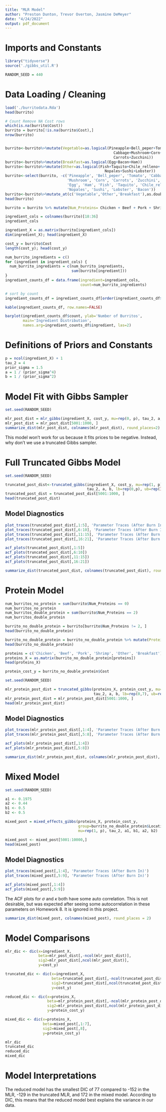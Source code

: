 ```yaml
---
title: "MLR Model"
author: "Preston Dunton, Trevor Overton, Jasmine DeMeyer"
date: "4/24/2022"
output: pdf_document
---
```


# Imports and Constants

```r
library("tidyverse")
source('./gibbs_util.R')

RANDOM_SEED = 440
```

# Data Loading / Cleaning

```r
load('./burritodata.Rda')
head(burrito)

# Count Remove NA Cost rows
which(is.na(burrito$Cost))
burrito = burrito[!is.na(burrito$Cost),]
nrow(burrito)


burrito<-burrito%>%mutate(Vegetable=as.logical(Pineapple+Bell_peper+Tomato+
                                                 Cabbage+Mushroom+Corn+
                                                 Carrots+Zucchini))
burrito<-burrito%>%mutate(Breakfast=as.logical(Egg+Bacon+Ham))
burrito<-burrito%>%mutate(Other=as.logical(Fish+Taquito+Chile_relleno+
                                             Nopales+Sushi+Lobster))
burrito<-select(burrito, -c('Pineapple', 'Bell_peper', 'Tomato', 'Cabbage', 
                            'Mushroom', 'Corn', 'Carrots', 'Zucchini', 
                            'Egg', 'Ham', 'Fish', 'Taquito', 'Chile_relleno', 
                            'Nopales', 'Sushi', 'Lobster', 'Bacon'))
burrito<-burrito%>%mutate_at(c('Vegetable','Other','Breakfast'),as.double)
head(burrito)

burrito = burrito %>% mutate(Num_Proteins= Chicken + Beef + Pork + Shrimp + Other + Breakfast)

ingredient_cols = colnames(burrito)[18:36]
ingredient_cols

ingredient_X = as.matrix(burrito[ingredient_cols])
dim(ingredient_X); head(ingredient_X)

cost_y = burrito$Cost
length(cost_y); head(cost_y)

```

```r
num_burrito_ingredients = c()
for (ingredient in ingredient_cols) {
  num_burrito_ingredients = c(num_burrito_ingredients, 
                              sum(burrito[ingredient]))  
}
ingredient_counts_df = data.frame(ingredient=ingredient_cols, 
                                  count=num_burrito_ingredients)

# sort by count
ingredient_counts_df = ingredient_counts_df[order(ingredient_counts_df$count, decreasing=TRUE),] 

kable(ingredient_counts_df, row.names=FALSE)

barplot(ingredient_counts_df$count, ylab='Number of Burritos',
        main='Ingredient Distribution', 
        names.arg=ingredient_counts_df$ingredient, las=2)
```

# Definitions of Priors and Constants

```r

p = ncol(ingredient_X) + 1
tau_2 = 4
prior_sigma = 1.5
a = 1 / (prior_sigma^4)
b = 1 / (prior_sigma^2)

```

# Model Fit with Gibbs Sampler

```r
set.seed(RANDOM_SEED)

mlr_post_dist = mlr_gibbs(ingredient_X, cost_y, mu=rep(0, p), tau_2, a, b)
mlr_post_dist = mlr_post_dist[5001:1000, ]
summarize_dist(mlr_post_dist, colnames(mlr_post_dist), round_places=2)

```

This model won't work for us because it fits prices to be negative.  Instead, why don't we use a truncated Gibbs sampler.

# Full Truncated Gibbs Model
```r
set.seed(RANDOM_SEED)

truncated_post_dist<-truncated_gibbs(ingredient_X, cost_y, mu=rep(1, p), 
                                     tau_2, a, b, lb=rep(0,p), ub=rep(Inf,p))
truncated_post_dist = truncated_post_dist[5001:1000, ]
head(truncated_post_dist)
```

## Model Diagnostics

```r
plot_traces(truncated_post_dist[,1:5], 'Parameter Traces (After Burn In)')
plot_traces(truncated_post_dist[,6:10], 'Parameter Traces (After Burn In)')
plot_traces(truncated_post_dist[,11:15], 'Parameter Traces (After Burn In)')
plot_traces(truncated_post_dist[,16:21], 'Parameter Traces (After Burn In)')
```

```r
acf_plots(truncated_post_dist[,1:5])
acf_plots(truncated_post_dist[,6:10])
acf_plots(truncated_post_dist[,11:15])
acf_plots(truncated_post_dist[,16:21])
```


```r
summarize_dist(truncated_post_dist, colnames(truncated_post_dist), round_places=2)
```

# Protein Model

```r

num_burritos_no_protein = sum(burrito$Num_Proteins == 0)
num_burritos_no_protein
num_burritos_double_protein = sum(burrito$Num_Proteins == 2)
num_burritos_double_protein

burrito_no_double_protein = burrito[burrito$Num_Proteins != 2, ]
head(burrito_no_double_protein)

burrito_no_double_protein = burrito_no_double_protein %>% mutate(Protein= as.factor(Chicken + 2*Beef + 3*Pork + 4*Shrimp + 5*Other + 6*Breakfast))
head(burrito_no_double_protein)

proteins = c('Chicken', 'Beef', 'Pork', 'Shrimp', 'Other', 'Breakfast')
proteins_X = as.matrix(burrito_no_double_protein[proteins])
head(proteins_X)

protein_cost_y = burrito_no_double_protein$Cost

```

```r
set.seed(RANDOM_SEED)

mlr_protein_post_dist = truncated_gibbs(proteins_X, protein_cost_y, mu=rep(1, 7), 
                                        tau_2, a, b, lb=rep(0,7), ub=rep(Inf,7))
mlr_protein_post_dist = mlr_protein_post_dist[5001:1000, ]
head(mlr_protein_post_dist)
```

## Model Diagnostics

```r
plot_traces(mlr_protein_post_dist[,1:4], 'Parameter Traces (After Burn In)')
plot_traces(mlr_protein_post_dist[,5:8], 'Parameter Traces (After Burn In)')
```

```r
acf_plots(mlr_protein_post_dist[,1:4])
acf_plots(mlr_protein_post_dist[,5:8])
```


```r
summarize_dist(mlr_protein_post_dist, colnames(mlr_protein_post_dist), round_places=2)
```

# Mixed Model

```r
set.seed(RANDOM_SEED)

a1 <- 0.1975
a2 <- 0.44
b1 <- 0.5
b2 <- 0.5

mixed_post = mixed_effects_gibbs(proteins_X, protein_cost_y, 
                                 group=burrito_no_double_protein$Location, 
                                 mu=rep(1, p), tau_2, a1, b1, a2, b2)

mixed_post <- mixed_post[5001:10000,]
head(mixed_post)
```

## Model Diagnostics

```r
plot_traces(mixed_post[,1:4], 'Parameter Traces (After Burn In)')
plot_traces(mixed_post[,5:9], 'Parameter Traces (After Burn In)')
```

```r
acf_plots(mixed_post[,1:4])
acf_plots(mixed_post[,5:9])
```

The ACF plots for $\sigma$ and $\kappa$ both have some auto correlation.  This is not desirable, but was expected after seeing some autocorrelation in these parameters on Homework 8.  It is ignored in this project.

```r
summarize_dist(mixed_post, colnames(mixed_post), round_places = 2)
```


# Model Comparisons

```r
mlr_dic <- dic(x=ingredient_X, 
               beta=mlr_post_dist[,-ncol(mlr_post_dist)], 
               sig2=mlr_post_dist[,ncol(mlr_post_dist)], 
               y=cost_y)

truncated_dic <- dic(x=ingredient_X, 
                     beta=truncated_post_dist[,-ncol(truncated_post_dist)], 
                     sig2=truncated_post_dist[,ncol(truncated_post_dist)], 
                     y=cost_y)

reduced_dic <- dic(x=proteins_X, 
                   beta=mlr_protein_post_dist[,-ncol(mlr_protein_post_dist)],
                   sig2=mlr_protein_post_dist[,ncol(mlr_protein_post_dist)],
                   y=protein_cost_y)

mixed_dic <- dic(x=proteins_X, 
                 beta=mixed_post[,1:7],
                 sig2=mixed_post[,8],
                 y=protein_cost_y)

mlr_dic
truncated_dic
reduced_dic
mixed_dic

```

# Model Interpretations

The reduced model has the smallest DIC of 77 compared to -152 in the MLR, -129 in the truncated MLR, and 172 in the mixed model.  According to DIC, this means that the reduced model best explains the variance in our data.


